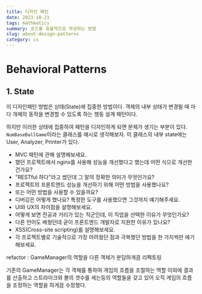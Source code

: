 ```yaml
---
title: 디자인 패턴
date: 2023-10-21
tags: mathmatics
summary: 코드를 효율적으로 작성하는 방법
slug: about-design-patterns
category: cs
---
```


# Behavioral Patterns

## 1. State

이 디자인패턴 방법은 상태(State)에 집중한 방법이다. 객체의 내부 상태가 변경될 때 마다 개체의 동작을 변경할 수 있도록 하는 행동 설계 패턴이다.

하지만 이러한 상태에 집중하여 패턴을 디자인하게 되면 문제가 생기는 부분이 있다. <code>NumBaseBallGame</code>이라는 클래스를 예시로 생각해보자. 이 클래스의 내부 state에는 User, Analyzer, Printer가 있다.

-   MVC 패턴에 관해 설명해보세요.
-   했던 프로젝트에서 nginx를 사용해 성능을 개선했다고 했는데 어떤 식으로 개선한 건가요?
-   "RESTful 하다"라고 썼던데 그 말의 정확한 의미가 무엇인가요?
-   프로젝트의 프론트엔드 성능을 개선하기 위해 어떤 방법을 사용했나요?
-   또는 어떤 방법을 사용할 수 있을까요?
-   디버깅은 어떻게 했나요? 특정한 도구를 사용했으면 그것까지 얘기해주세요.
-   UI와 UX의 차이점을 설명해보세요.
-   어떻게 보면 전공과 거리가 있는 직군인데, 이 직업을 선택한 이유가 무엇인가요?
-   다른 언어도 배웠던데 굳이 프론트엔드 개발자로 지원한 이유가 있나요?
-   XSS(Cross-site scripting)를 설명해보세요.
-   각 프로젝트별로 기술적으로 가장 어려웠던 점과 극복했던 방법을 한 가지씩만 얘기해보세요.

refactor : GameManager의 역할을 다른 객체가 분담하게끔 리펙토링

기존의 GameManager는 각 객체를 통하여 게임의 흐름을 조절하는 역할 이외에 결과를 산출하고 스트라이크와 볼의 갯수를 세는등의 역할들을 갖고 있어 오직 게임의 흐름을 조정하는 역할을 하게끔 수정했다.
